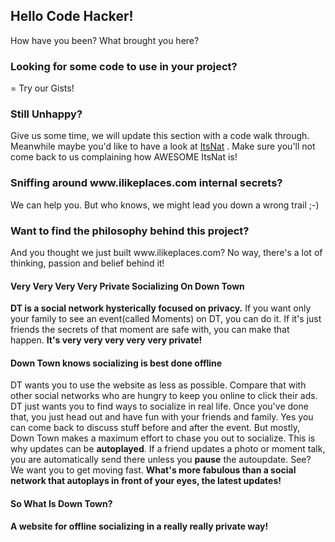 == Hello Code Hacker! ==

How have you been? What brought you here?

=== Looking for some code to use in your project? ====
Try our Gists!

=== Still Unhappy? ===
Give us some time, we will update this section with a code walk through. Meanwhile maybe you'd like to have a look at
[http://www.innowhere.com:8080/itsnat/feashow_servlet?itsnat_doc_name=feashow.main ItsNat] .
Make sure you'll not come back to us complaining how AWESOME ItsNat is!




=== Sniffing around www.ilikeplaces.com internal secrets? ===

We can help you. But who knows, we might lead you down a wrong trail ;-)




=== Want to find the philosophy behind this project? ===

And you thought we just built www.ilikeplaces.com? No way, there's a lot of thinking, passion and belief behind it!

==== Very Very Very Very Private Socializing On Down Town ====

'''DT is a social network hysterically focused on privacy.'''
If you want only your family to see an event(called Moments) on DT, you can do it.
If it's just friends the secrets of that moment are safe with, you can make that happen.
'''It's very very very very very private!'''

==== Down Town knows socializing is best done offline ====

DT wants you to use the website as less as possible.
Compare that with other social networks who are hungry to keep you online to click their ads.
DT just wants you to find ways to socialize in real life.
Once you've done that, you just head out and have fun with your friends and family.
Yes you can come back to discuss stuff before and after the event.
But mostly, Down Town makes a maximum effort to chase you out to socialize.
This is why updates can be '''autoplayed'''.
If a friend updates a photo or moment talk, you are automatically send there unless you '''pause''' the autoupdate.
See? We want you to get moving fast.
'''What's more fabulous than a social network that autoplays in front of your eyes, the latest updates!'''

==== So What Is Down Town? ====

'''A website for offline socializing in a really really private way!'''
